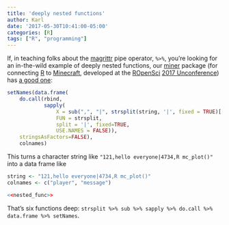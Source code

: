 ```yaml
---
title: 'deeply nested functions'
author: Karl
date: '2017-05-30T10:41:00-05:00'
categories: [R]
tags: ["R", "programming"]
---
```


If, in teaching folks about the
[magrittr](https://cran.r-project.org/web/packages/magrittr/vignettes/magrittr.html)
pipe operator, `%>%`, you're looking for an in-the-wild example of
deeply nested functions, our
[miner](https://github.com/ROpenSciLabs/miner) package (for connecting
[R](https://www.r-project.org) to [Minecraft](https://minecraft.net),
developed at the [ROpenSci](https://ropensci.org) [2017
Unconference](http://unconf17.ropensci.org)) has [a good
one](https://github.com/ropenscilabs/miner/blob/master/R/chat.R#L33-L41):

```r
setNames(data.frame(
    do.call(rbind,
            sapply(
                X = sub(",", "|", strsplit(string, '|', fixed = TRUE)[[1]], fixed=TRUE),
                FUN = strsplit,
                split = '|', fixed=TRUE,
                USE.NAMES = FALSE)),
    stringsAsFactors=FALSE),
    colnames)
```

This turns a character string like `"121,hello everyone|4734,R mc_plot()"`
into a data frame like

```r
string <- "121,hello everyone|4734,R mc_plot()"
colnames <- c("player", "message")

<<nested_func>>
```

That's six functions deep:
`strsplit %>% sub %>% sapply %>% do.call %>% data.frame %>% setNames`.
